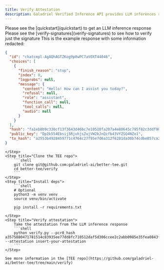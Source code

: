 ```yaml
---
title: Verify Attestation
description: Galadriel Verified Inference API provides LLM inferences results that are signed by the TEE private key add attested by AWS enclave. This page gives overview on how to verify the attestation.
---
```


<Info>
    Please see the [quickstart](quickstart) to get an LLM inference response
</Info>
<Info>
    Please see the [verify-signatures](verify-signatures) to see how to verify
    just the signature
</Info>

<Steps>
    <Step title="Get the LLM inference response as in quickstart">
        This is the example response with some information redacted:

```json
{
  "id": "chatcmpl-AgAQhAGTZKog9p0wPC7aVOXT44046",
  "choices": [
    {
      "finish_reason": "stop",
      "index": 0,
      "logprobs": null,
      "message": {
        "content": "Hello! How can I assist you today?",
        "refusal": null,
        "role": "assistant",
        "function_call": null,
        "tool_calls": null,
        "audio": null
      }
    }
  ],
  "hash": "fa1eb8b9c330cf13f3643d46bc7e10510fa207a4e80645c795f82c3ddf9806ad",
  "public_key": "Dp2k554Ebsij5RjuhjsZujVW2bJnQzfb43VYZSQ4NZo1",
  "tx_hash": "a2553b4928459771c4764c27f95e7d6a312f6281da30b74cdbe857ca282548685fc041f24c788a62e87c929a9ca19a28b3f303510bb189042bdb6032bcf02d01"
}
```

    </Step>
    <Step title="Clone the TEE repo">
        ```shell
        git clone git@github.com:galadriel-ai/better-tee.git
        cd better-tee/verify
        ```
    </Step>
    <Step title="Install deps">
        ```shell
        # Optional
        python3 -m venv venv
        source venv/bin/activate

        pip install -r requirements.txt
        ```
    </Step>
    <Step title="Verify attestation">
        Take the attestation from the LLM inference response
        ```shell
        python verify.py --pcr0_hash a3575880471781514c83935ee77dd8fc710512daf5d306ccee2c2abb0985e35fea0843f0e950a74f8d17541fc66dd0e4 --attestation insert-your-attestation
        ```
    </Step>

    See more information in the [TEE repo](https://github.com/galadriel-ai/better-tee/tree/main/verify)
</Steps>
